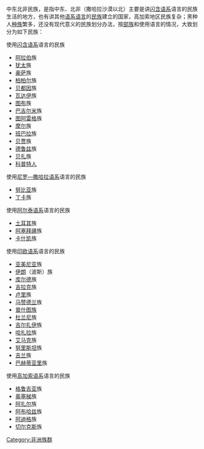 {{unreferenced|time=2013-04-11T11:57:55+00:00}}
中东北非民族，是指中东、北非（撒哈拉沙漠以北）主要是讲[[闪含语系|闪含语系]]语言的民族生活的地方，也有讲其他[[语系|语系]][[语言|语言]]的[[民族|民族]]建立的国家，高加索地区民族复杂；黑种人[[种族|种族]]繁多，还没有现代意义的民族划分办法，按[[部族|部族]]和使用语言的情况，大致划分为如下民族：

使用[[闪含语系|闪含语系]]语言的民族
*[[阿拉伯人|阿拉伯]]族
*[[犹太|犹太]]族
*[[豪萨|豪萨]]族
*[[柏柏尔|柏柏尔]]族
*[[贝都因|贝都因]]族
*[[瓦达伊|瓦达伊]]族
*[[图布|图布]]族
*[[巴吉尔米|巴吉尔米]]族
*[[图阿雷格|图阿雷格]]族
*[[摩尔族|摩尔]]族
*[[班巴拉|班巴拉]]族
*[[贝贾|贝贾]]族
*[[德鲁兹|德鲁兹]]族
*[[贝扎|贝扎]]族
*[[科普特人|科普特人]]

使用[[尼罗—撒哈拉语系|尼罗—撒哈拉语系]]语言的民族
*[[努比亚|努比亚]]族
*[[丁卡|丁卡]]族

使用[[阿尔泰语系|阿尔泰语系]]语言的民族
*[[土耳其|土耳其]]族
*[[阿塞拜疆|阿塞拜疆]]族
*[[卡什凯|卡什凯]]族

使用[[印欧语系|印欧语系]]语言的民族
*[[亚美尼亚|亚美尼亚]]族
*[[伊朗|伊朗]]（波斯）族
*[[库尔德|库尔德]]族
*[[吉拉克|吉拉克]]族
*[[卢里|卢里]]族
*[[马赞德兰|马赞德兰]]族
*[[普什图族|普什图族]]
*[[杜兰尼|杜兰尼]]族
*[[吉尔扎伊|吉尔扎伊]]族
*[[哈扎拉|哈扎拉]]族
*[[艾马克|艾马克]]族
*[[努里斯坦|努里斯坦]]族
*[[吉兰|吉兰]]族
*[[巴赫蒂亚里|巴赫蒂亚里]]族

使用[[高加索语系|高加索语系]]语言的民族
*[[格鲁吉亚|格鲁吉亚]]族
*[[奥塞梯|奥塞梯]]族
*[[阿扎尔|阿扎尔]]族
*[[阿布哈兹|阿布哈兹]]族
*[[阿迪格|阿迪格]]族
*[[切尔克斯|切尔克斯]]族

[[Category:非洲族群|Category:非洲族群]]